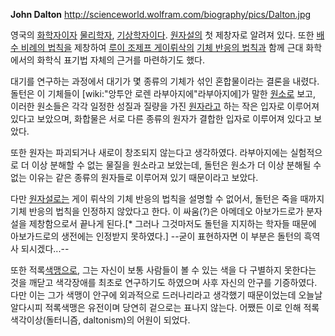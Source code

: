 '''John Dalton'''
http://scienceworld.wolfram.com/biography/pics/Dalton.jpg

영국의 [[화학자]]이자 [[물리학자]], [[기상학자]]이다. [[원자설]]의 첫 제창자로 알려져 있다. 또한 [[배수 비례의 법칙]]을 제창하여 [[루이 조제프 게이뤼삭]]의 [[기체 반응의 법칙]]과 함께 근대 화학에서의 화학식 표기법 자체의 근거를 마련하기도 했다. 

대기를 연구하는 과정에서 대기가 몇 종류의 기체가 섞인 혼합물이라는 결론을 내렸다. 돌턴은 이 기체들이 [wiki:"앙투안 로렌 라부아지에"라부아지에]가 말한 [[원소]]로 보고, 이러한 원소들은 각각 일정한 성질과 질량을 가진 [[원자]]라고 하는 작은 입자로 이루어져 있다고 보았으며, 화합물은 서로 다른 종류의 원자가 결합한 입자로 이루어져 있다고 보았다.

또한 원자는 파괴되거나 새로이 창조되지 않는다고 생각하였다. 라부아지에는 실험적으로 더 이상 분해할 수 없는 물질을 원소라고 보았는데, 돌턴은 원소가 더 이상 분해될 수 없는 이유는 같은 종류의 원자들로 이루어져 있기 때문이라고 보았다.

다만 [[원자설]]로는 게이 뤼삭의 기체 반응의 법칙을 설명할 수 없어서, 돌턴은 죽을 때까지 기체 반응의 법칙을 인정하지 않았다고 한다. 이 싸움(?)은 아메데오 아보가드로가 분자설을 제창함으로서 끝나게 된다.[* 그러나 그것마저도 돌턴을 지지하는 학자들 때문에 아보가드로의 생전에는 인정받지 못하였다.] --굳이 표현하자면 이 부분은 돌턴의 흑역사 되시겠다...--

또한 적록[[색맹]]으로, 그는 자신이 보통 사람들이 볼 수 있는 색을 다 구별하지 못한다는 것을 깨닫고 색각장애를 최초로 연구하기도 하였으며 사후 자신의 안구를 기증하였다. 다만 이는 그가 색맹이 안구에 외과적으로 드러나리라고 생각했기 때문이었는데 오늘날 알다시피 적록색맹은 유전이며 당연히 겉으로는 표나지 않는다. 어쨌든 이로 인해 적록색각이상(돌터니즘, daltonism)의 어원이 되었다.

